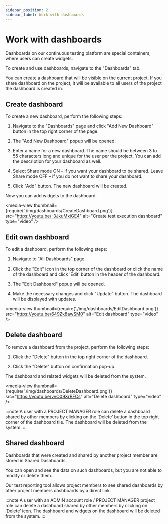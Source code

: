 ```yaml
---
sidebar_position: 2
sidebar_label: Work with dashboards
---
```


# Work with dashboards

Dashboards on our continuous testing platform are special containers, where users can create widgets.

To create and use dashboards, navigate to the "Dashboards" tab.

You can create a dashboard that will be visible on the current project. If you share dashboard on the project, it will be available to all users of the project the dashboard is created in.

## Create dashboard

To create a new dashboard, perform the following steps:

1. Navigate to the "Dashboards" page and click "Add New
Dashboard" button in the top right corner of the page.

2. The "Add New Dashboard" popup will be opened.

3. Enter a name for a new dashboard. The
name should be between 3 to 55 characters long and unique for the user per the
project. You can add the description for your dashboard as well.

4. Select Share mode ON – if you want your dashboard to be shared. Leave
Share mode OFF – if you do not want to share your dashboard.

5. Click "Add" button. The new dashboard will be created.

Now you can add widgets to the dashboard.

<media-view thumbnail={require('./img/dashboards/CreateDashboard.png')} src="https://youtu.be/-3JkuMxiGE4" alt="Create test execution dashboard" type="video" />

## Edit own dashboard

To edit a dashboard, perform the following steps: 

1. Navigate to "All Dashboards" page.

2. Click the "Edit" icon in the top corner of the dashboard or 
click the name of the dashboard and click 'Edit' button in the header of the dashboard.

3. The "Edit Dashboard" popup will be opened.

4. Make the necessary changes and click "Update" button. The dashboard will
be displayed with updates.

<media-view thumbnail={require('./img/dashboards/EditDashboard.png')} src="https://youtu.be/649Zk8awSM0" alt="Edit dashboard" type="video" />

## Delete dashboard

To remove a dashboard from the project, perform the following steps: 

1. Click the "Delete" button in the top right corner of the dashboard.

2. Click the "Delete" button on confirmation pop-up.

The dashboard and related widgets will be deleted from the system.

<media-view thumbnail={require('./img/dashboards/DeleteDashboard.png')} src="https://youtu.be/vvO09XrBFCs" alt="Delete dashboard" type="video" />

:::note
A user with a PROJECT MANAGER role can delete a dashboard shared by other members by clicking on the ‘Delete’ button
in the top right corner of the dashboard tile. The dashboard will be deleted from the system.
:::
## Shared dashboard

Dashboards that were created and shared by another project member are stored in Shared Dashboards.

You can open and see the data on such dashboards, but you are not able to modify or delete them.

Our test reporting tool allows project members to see shared dashboards by other project members dashboards by a direct link.

:::note
A user with an ADMIN account role / PROJECT MANAGER project role can delete a dashboard shared by other members by clicking on ‘Delete’ icon.
The dashboard and widgets on the dashboard will be deleted from the system.
:::
